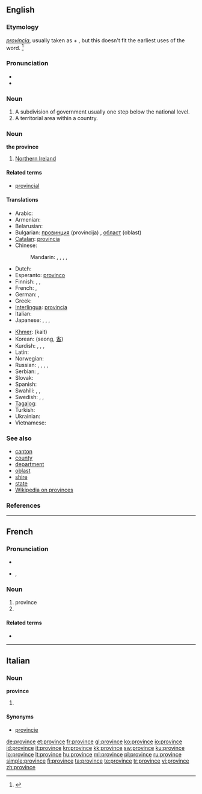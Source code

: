 ==English==
{{wikipedia|province}}
===Etymology===
{{etyl|la}} ''[[provincia]]'', usually taken as {{term|pro||before}} + {{term|vinco|vincere|win|lang=la}}, but this doesn't fit the earliest uses of the word. <ref>{{R:Online Etymology Dictionary|province}}</ref>

===Pronunciation===
* {{IPA|/pɹɒvins/}}
* {{audio|en-us-province.ogg|Audio (US)}}

===Noun===
{{en-noun}}

# A subdivision of government usually one step below the national level.
# A territorial area within a country.

===Noun===
'''the province'''
# {{British}} [[Northern Ireland]]

====Related terms====
* [[provincial]]

====Translations====
{{trans-top|A subdivision of government usually one step below the national level}}
* Arabic: {{t-|ar|ولاية|f|tr=wilaaya}}
* Armenian: {{t-|hy|նահանգ|tr=nahang}}
* Belarusian: {{t|be|вобласць|f|tr=vóblasc’|xs=Belarusian}}
* Bulgarian: [[провинция]] (provincija) {{f}}, [[област]] (oblast) {{f}}
* [[Catalan]]: [[província]] {{f}}
* Chinese:
*: Mandarin: {{t|cmn|省份|tr=shěngfèn|sc=Hani}},  {{t-|cmn|省|tr=shěng|sc=Hani}},  {{qualifier|Japanese prefecture}} {{t-|cmn|縣|sc=Hani}},  {{t-|cmn|县|tr=xiàn|sc=Hani}},  {{qualifier|state}} {{t-|cmn|州|tr=zhōu|sc=Hani}}
* Dutch: {{t+|nl|provincie|f}}
* Esperanto: [[provinco]]
* Finnish: {{t+|fi|provinssi}}, {{t+|fi|maakunta}}, {{t+|fi|lääni}}
* French: {{t+|fr|province|f}},  {{qualifier|state}} {{t+|fr|état|m}}
* German: {{t+|de|Provinz|f}},  {{t+|de|Land|n}}
* Greek: {{t+|el|επαρχία|f|tr=eparçía}}
* [[Interlingua]]: [[provincia]]
* Italian: {{t+|it|provincia|f}}
* Japanese: {{qualifier|prefecture}} {{t+|ja|県|tr=けん, ken}},  {{qualifier|region}} {{t+|ja|地方|tr=ちほう, chihō}},  {{qualifier|state, province}} {{t+|ja|州|tr=しゅう, shū}},  {{qualifier|Chinese province}} {{t+|ja|省|tr=しょう, shō}}
{{trans-mid}}
* [[Khmer]]: {{Khmr|[[ខេត្ត]]}} (kait)
* Korean: {{t+|ko|성}} (seong, [[省]])
* Kurdish: {{t+|ku|parêzgeh|f}}, {{t+|ku|wîlayet|f}}, {{t+|ku|eyalet|f}}, {{t+|ku|mihafize|f}}
* Latin: {{t+|la|provincia}}
* Norwegian: {{t-|no|provins|m}}
* Russian: {{qualifier|Russian oblast}} {{t+|ru|область|f|tr=óblast’}},  {{qualifier|Russian krai}} {{t+|ru|край|m|tr=kraj}}, {{qualifier|province}} {{t|ru|провинция|tr=províncija}},  {{qualifier|state}} {{t+|ru|штат|m|tr=štat}},  {{qualifier|prefecture}} {{t|ru|префектура|f|tr=prefektúra}}
* Serbian: {{t-|sr|паланка|tr=palanka|sc=Cyrl}}, {{t-|sr|област|tr=oblast|sc=Cyrl}}
* Slovak: {{t|sk|oblasť|f}}
* Spanish: {{t-|es|provincia|f}}
* Swahili: {{t+|sw|mkoa|xs=Swahili}},  {{t+|sw|jimbo|xs=Swahili}},  {{t+|sw|jimbo|xs=Swahili}}
* Swedish: {{t+|sv|provins|c}},  {{t+|sv|län|n}},  {{t+|sv|landskap|n}}
* [[Tagalog]]: {{t-|tl|probinsiya|xs=Tagalog}}
* Turkish: {{t+|tr|il}}
* Ukrainian: {{t-|uk|область|f|tr=óblast’|xs=Ukrainian}}
* Vietnamese: {{t+|vi|tỉnh|xs=Vietnamese}}
{{trans-bottom}}

===See also===
* [[canton]]
* [[county]]
* [[department]]
* [[oblast]]
* [[shire]]
* [[state]]
* [[w:Province|Wikipedia on provinces]]

===References===
<references/>
----

==French==
{{attention|fr}}
===Pronunciation===
* {{audio|Fr-province.ogg|audio}}
* {{IPA|lang=fr|/pʁɔ.vɛ̃s/}}, {{SAMPA|/pRO.vE~s/}}

===Noun===
{{fr-noun|f}}

# province
# {{rfdef}}

====Related terms====
* {{l|fr|provincial}}

----

==Italian==

===Noun===
'''province''' {{f|p}}

# {{plural of|[[provincia#Italian|provincia]]|lang=it}}

====Synonyms====
* [[provincie]]

[[de:province]]
[[et:province]]
[[fr:province]]
[[gl:province]]
[[ko:province]]
[[io:province]]
[[id:province]]
[[it:province]]
[[kn:province]]
[[kk:province]]
[[sw:province]]
[[ku:province]]
[[lo:province]]
[[lt:province]]
[[hu:province]]
[[ml:province]]
[[pl:province]]
[[ru:province]]
[[simple:province]]
[[fi:province]]
[[ta:province]]
[[te:province]]
[[tr:province]]
[[vi:province]]
[[zh:province]]